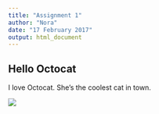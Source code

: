 ```yaml
---
title: "Assignment 1"
author: "Nora"
date: "17 February 2017"
output: html_document
---
```


## Hello Octocat  

I love Octocat. She's the coolest cat in town.

![](octocat.png)

